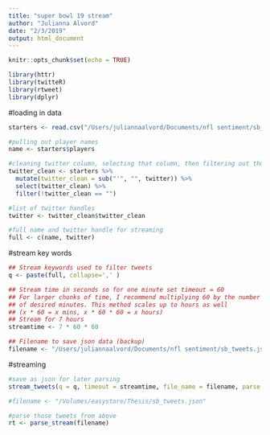 ```yaml
---
title: "super bowl 19 stream"
author: "Julianna Alvord"
date: "2/3/2019"
output: html_document
---
```


```r
knitr::opts_chunk$set(echo = TRUE)

library(httr)
library(twitteR)
library(rtweet)
library(dplyr)
```

#loading in data
```r
starters <- read.csv("/Users/juliannaalvord/Documents/nfl sentiment/sb_starters.csv", stringsAsFactors = FALSE)

#pulling out player names
name <- starters$players

#cleaning twitter column, selecting that column, then filtering out those without twitter handle
twitter_clean <- starters %>%
  mutate(twitter_clean = sub("'", "", twitter)) %>%
  select(twitter_clean) %>%
  filter(!twitter_clean == "")

#list of twitter handles
twitter <- twitter_clean$twitter_clean

#full name and twitter handle for streaming
full <- c(name, twitter)
```

#stream key words
```r
## Stream keywords used to filter tweets
q <- paste(full, collapse=',' )

## Stream time in seconds so for one minute set timeout = 60
## For larger chunks of time, I recommend multiplying 60 by the number
## of desired minutes. This method scales up to hours as well
## (x * 60 = x mins, x * 60 * 60 = x hours)
## Stream for 7 hours
streamtime <- 7 * 60 * 60

## Filename to save json data (backup)
filename <- "/Users/juliannaalvord/Documents/nfl sentiment/sb_tweets.json"
```

#streaming
```r
#save as json for later parsing
stream_tweets(q = q, timeout = streamtime, file_name = filename, parse = FALSE, language = "en")
```

```r
#filename <- "/Volumes/easystore/Thesis/sb_tweets.json"

#parse those tweets from above
rt <- parse_stream(filename)
```
